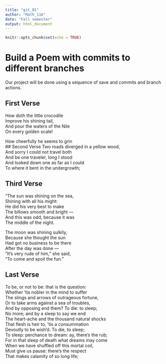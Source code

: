 ---
title: "git_01"
author: "Math_116"
date: "Fall semester"
output: html_document
---

```{r setup, include=FALSE}
knitr::opts_chunk$set(echo = TRUE)
```
# Build a Poem with commits to different branches
Our project will be done using a sequence of save and commits and branch actions.
<!-- Do not modify or change any text in "!--" bracketed areas such as this --- these are instructions to
you, if you change any of this the git program will notice it and compromise your git merging strategy !-->

## First Verse 
<!--Put the first five lines of a poem by Lewis Carrol in this section!-->

How doth the little crocodile  
Improve his shining tail,  
And pour the waters of the Nile  
On every golden scale!   

How cheerfully he seems to grin  
## Second Verse
<!--Put the first five lines of a poem by Robert Frost here!-->
Two roads diverged in a yellow wood,  
And sorry I could not travel both  
And be one traveler, long I stood  
And looked down one as far as I could  
To where it bent in the undergrowth;  

## Third Verse
<!--Put the first two verses of The Walrus and the Carpenter here!-->
"The sun was shining on the sea,   
      Shining with all his might:   
He did his very best to make   
      The billows smooth and bright —   
And this was odd, because it was   
      The middle of the night.   

The moon was shining sulkily,   
      Because she thought the sun   
Had got no business to be there   
      After the day was done —   
"It's very rude of him," she said,   
      "To come and spoil the fun."   

## Last Verse
<!--Put a short poem of your choice 8-20 lines,here!-->
To be, or not to be: that is the question:  
Whether ’tis nobler in the mind to suffer  
The slings and arrows of outrageous fortune,    
Or to take arms against a sea of troubles,   
And by opposing end them? To die: to sleep;    
No more; and by a sleep to say we end  
The heart-ache and the thousand natural shocks  
That flesh is heir to, ’tis a consummation  
Devoutly to be wish’d. To die, to sleep;  
To sleep: perchance to dream: ay, there’s the rub;  
For in that sleep of death what dreams may come  
When we have shuffled off this mortal coil,  
Must give us pause: there’s the respect  
That makes calamity of so long life;  
